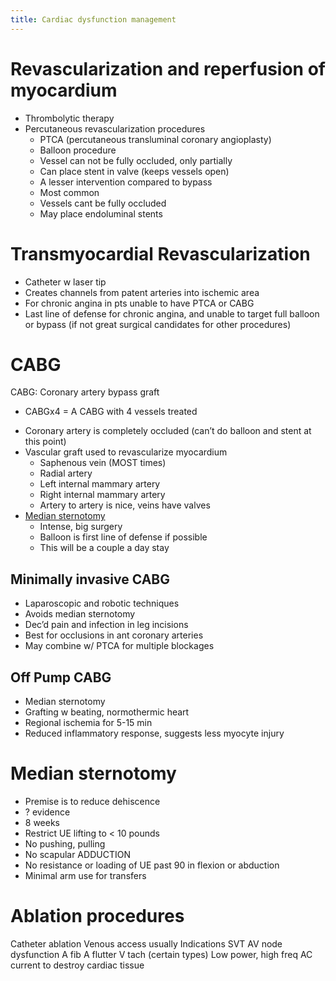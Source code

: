 ```yaml
---
title: Cardiac dysfunction management
---
```


# Revascularization and reperfusion of myocardium

- Thrombolytic therapy
- Percutaneous revascularization procedures
    - PTCA (percutaneous transluminal coronary angioplasty)
    - Balloon procedure
    - Vessel can not be fully occluded, only partially
    - Can place stent in valve (keeps vessels open)
    - A lesser intervention compared to bypass
    - Most common
    - Vessels cant be fully occluded
    - May place endoluminal stents

# Transmyocardial Revascularization

- Catheter w laser tip
- Creates channels from patent arteries into ischemic area
- For chronic angina in pts unable to have PTCA or CABG
- Last line of defense for chronic angina, and unable to target full balloon or bypass (if not great surgical candidates for other procedures)

# CABG
CABG: Coronary artery bypass graft

:::{.callout title="Reading CABG Documentation"}

- CABGx4 = A CABG with 4 vessels treated
:::



- Coronary artery is completely occluded (can't do balloon and stent at this point)
- Vascular graft used to revascularize myocardium
    - Saphenous vein  (MOST times) 
    - Radial artery
    - Left internal mammary artery
    - Right internal mammary artery
    - Artery to artery is nice, veins have valves 
- [Median sternotomy]({{< var ref-median-sternotomy.path >}})
    - Intense, big surgery
    - Balloon is first line of defense if possible
    - This will be a couple a day stay 

## Minimally invasive CABG

- Laparoscopic and robotic techniques
- Avoids median sternotomy
- Dec’d pain and infection in leg incisions
- Best for occlusions in ant coronary arteries
- May combine w/ PTCA for multiple blockages

## Off Pump CABG

- Median sternotomy
- Grafting w beating, normothermic heart
- Regional ischemia for 5-15 min 
- Reduced inflammatory response, suggests less myocyte injury


# Median sternotomy


:::{.callout title="Sternal PRecautions"}

- Premise is to reduce dehiscence
- ? evidence
- 8 weeks
- Restrict UE lifting to < 10 pounds
- No pushing, pulling 
- No scapular ADDUCTION
- No resistance or loading of UE past 90 in flexion or abduction
- Minimal arm use for transfers
:::


# Ablation procedures

Catheter ablation
Venous access usually
Indications
SVT
AV node dysfunction
A fib
A flutter
V tach (certain types)
Low power, high freq AC current to destroy cardiac tissue
